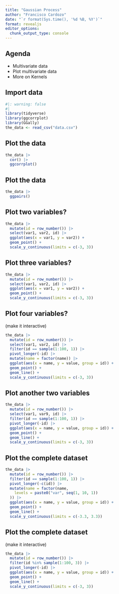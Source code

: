 ```yaml
---
title: "Gaussian Process"
author: "Francisco Cardozo"
date: "`r format(Sys.time(), '%d %B, %Y')`"
format: revealjs
editor_options: 
  chunk_output_type: console
---
```



## Agenda

* Multivariate data 
* Plot multivariate data
* More on Kernels

## Import data

```r
#|: warning: false
#|
library(tidyverse)
library(ggcorrplot)
library(GGally)
the_data <- read_csv("data.csv")
```

## Plot the data

```r
the_data |>
  cor() |>
  ggcorrplot()
```

## Plot the data

```r
the_data |>
  ggpairs()
```

## Plot two variables?

```r
the_data |>
  mutate(id = row_number()) |>
  select(var1, var2, id) |>
  ggplot(aes(x = var1, y = var2)) +
  geom_point() +
  scale_y_continuous(limits = c(-3, 3))

```

## Plot three variables?

```r
the_data |>
  mutate(id = row_number()) |>
  select(var1, var2, id) |>
  ggplot(aes(x = var1, y = var2)) +
  geom_point() +
  scale_y_continuous(limits = c(-3, 3))

```

## Plot four variables?

(make it interactive)

```r
the_data |>
  mutate(id = row_number()) |>
  select(var1, var2, id) |>
  filter(id == sample(1:100, 1)) |>
  pivot_longer(-id) |>
  mutate(name = factor(name)) |>
  ggplot(aes(x = name, y = value, group = id)) +
  geom_point() +
  geom_line() +
  scale_y_continuous(limits = c(-3, 3))
```

## Plot another two variables

```r
the_data |>
  mutate(id = row_number()) |>
  select(var1, var9, id) |>
  filter(id == sample(1:100, 1)) |>
  pivot_longer(-id) |>
  ggplot(aes(x = name, y = value, group = id)) +
  geom_point() +
  geom_line() +
  scale_y_continuous(limits = c(-3, 3))
```

## Plot the complete dataset

```r
the_data |>
  mutate(id = row_number()) |>
  filter(id == sample(1:100, 1)) |>
  pivot_longer(-c(id)) |>
  mutate(name = factor(name,
    levels = paste0("var", seq(1, 10, 1))
  )) |>
  ggplot(aes(x = name, y = value, group = id)) +
  geom_point() +
  geom_line() +
  scale_y_continuous(limits = c(-3.3, 3.3))
```

## Plot the complete dataset

(make it interactive)

```r
the_data |>
  mutate(id = row_number()) |>
  filter(id %in% sample(1:100, 3)) |>
  pivot_longer(-id) |>
  ggplot(aes(x = name, y = value, group = id)) +
  geom_point() +
  geom_line() +
  scale_y_continuous(limits = c(-3, 3))
```


